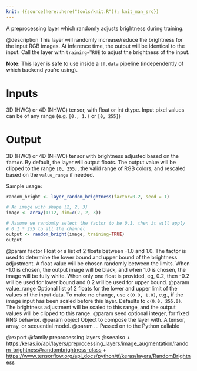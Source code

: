 ```yaml
---
knit: ({source(here::here("tools/knit.R")); knit_man_src})
---
```

A preprocessing layer which randomly adjusts brightness during training.

@description
This layer will randomly increase/reduce the brightness for the input RGB
images. At inference time, the output will be identical to the input.
Call the layer with `training=TRUE` to adjust the brightness of the input.

**Note:** This layer is safe to use inside a `tf.data` pipeline
(independently of which backend you're using).

# Inputs
3D (HWC) or 4D (NHWC) tensor, with float or int dtype. Input pixel
values can be of any range (e.g. `[0., 1.)` or `[0, 255]`)

# Output
3D (HWC) or 4D (NHWC) tensor with brightness adjusted based on the
    `factor`. By default, the layer will output floats.
    The output value will be clipped to the range `[0, 255]`,
    the valid range of RGB colors, and
    rescaled based on the `value_range` if needed.

Sample usage:

```r
random_bright <- layer_random_brightness(factor=0.2, seed = 1)

# An image with shape [2, 2, 3]
image <- array(1:12, dim=c(2, 2, 3))

# Assume we randomly select the factor to be 0.1, then it will apply
# 0.1 * 255 to all the channel
output <- random_bright(image, training=TRUE)
output
```

@param factor Float or a list of 2 floats between -1.0 and 1.0. The
    factor is used to determine the lower bound and upper bound of the
    brightness adjustment. A float value will be chosen randomly between
    the limits. When -1.0 is chosen, the output image will be black, and
    when 1.0 is chosen, the image will be fully white.
    When only one float is provided, eg, 0.2,
    then -0.2 will be used for lower bound and 0.2
    will be used for upper bound.
@param value_range Optional list of 2 floats
    for the lower and upper limit
    of the values of the input data.
    To make no change, use `c(0.0, 1.0)`, e.g., if the image input
    has been scaled before this layer. Defaults to `c(0.0, 255.0)`.
    The brightness adjustment will be scaled to this range, and the
    output values will be clipped to this range.
@param seed optional integer, for fixed RNG behavior.
@param object Object to compose the layer with. A tensor, array, or sequential model.
@param ... Passed on to the Python callable

@export
@family preprocessing layers
@seealso
+ <https:/keras.io/api/layers/preprocessing_layers/image_augmentation/random_brightness#randombrightness-class>
+ <https://www.tensorflow.org/api_docs/python/tf/keras/layers/RandomBrightness>

